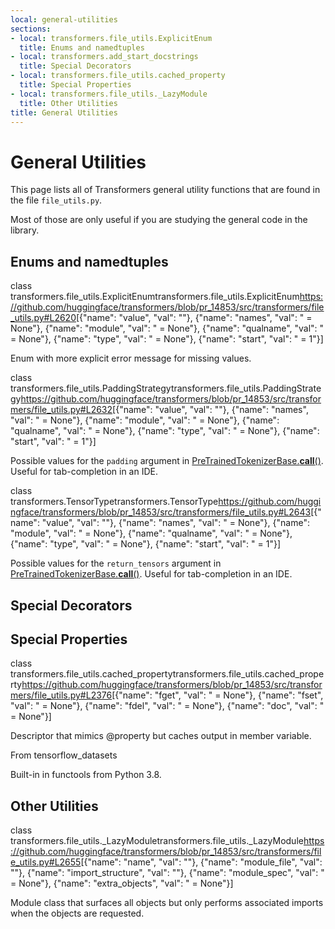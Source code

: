 ```yaml
---
local: general-utilities
sections:
- local: transformers.file_utils.ExplicitEnum
  title: Enums and namedtuples
- local: transformers.add_start_docstrings
  title: Special Decorators
- local: transformers.file_utils.cached_property
  title: Special Properties
- local: transformers.file_utils._LazyModule
  title: Other Utilities
title: General Utilities
---
```

<script>
</script>
<!--Copyright 2021 The HuggingFace Team. All rights reserved.

Licensed under the Apache License, Version 2.0 (the "License"); you may not use this file except in compliance with
the License. You may obtain a copy of the License at

http://www.apache.org/licenses/LICENSE-2.0

Unless required by applicable law or agreed to in writing, software distributed under the License is distributed on
an "AS IS" BASIS, WITHOUT WARRANTIES OR CONDITIONS OF ANY KIND, either express or implied. See the License for the
specific language governing permissions and limitations under the License.
-->

<h1 id="general-utilities">General Utilities</h1>

This page lists all of Transformers general utility functions that are found in the file `file_utils.py`.

Most of those are only useful if you are studying the general code in the library.


<h2 id="transformers.file_utils.ExplicitEnum">Enums and namedtuples</h2>

<div class="docstring">

<docstring><name>class transformers.file\_utils.ExplicitEnum</name><anchor>transformers.file_utils.ExplicitEnum</anchor><source>https://github.com/huggingface/transformers/blob/pr_14853/src/transformers/file_utils.py#L2620</source><parameters>[{"name": "value", "val": ""}, {"name": "names", "val": " = None"}, {"name": "module", "val": " = None"}, {"name": "qualname", "val": " = None"}, {"name": "type", "val": " = None"}, {"name": "start", "val": " = 1"}]</parameters></docstring>

Enum with more explicit error message for missing values.


</div>

<div class="docstring">

<docstring><name>class transformers.file\_utils.PaddingStrategy</name><anchor>transformers.file_utils.PaddingStrategy</anchor><source>https://github.com/huggingface/transformers/blob/pr_14853/src/transformers/file_utils.py#L2632</source><parameters>[{"name": "value", "val": ""}, {"name": "names", "val": " = None"}, {"name": "module", "val": " = None"}, {"name": "qualname", "val": " = None"}, {"name": "type", "val": " = None"}, {"name": "start", "val": " = 1"}]</parameters></docstring>

Possible values for the `padding` argument in [PreTrainedTokenizerBase.__call__()](/docs/transformers/pr_14853/en/internal/tokenization_utils#transformers.PreTrainedTokenizerBase.__call__). Useful for tab-completion in an
IDE.


</div>

<div class="docstring">

<docstring><name>class transformers.TensorType</name><anchor>transformers.TensorType</anchor><source>https://github.com/huggingface/transformers/blob/pr_14853/src/transformers/file_utils.py#L2643</source><parameters>[{"name": "value", "val": ""}, {"name": "names", "val": " = None"}, {"name": "module", "val": " = None"}, {"name": "qualname", "val": " = None"}, {"name": "type", "val": " = None"}, {"name": "start", "val": " = 1"}]</parameters></docstring>

Possible values for the `return_tensors` argument in [PreTrainedTokenizerBase.__call__()](/docs/transformers/pr_14853/en/internal/tokenization_utils#transformers.PreTrainedTokenizerBase.__call__). Useful for
tab-completion in an IDE.


</div>

<h2 id="transformers.add_start_docstrings">Special Decorators</h2>

<div class="docstring">
</div>

<div class="docstring">
</div>

<div class="docstring">
</div>

<div class="docstring">
</div>

<div class="docstring">
</div>

<h2 id="transformers.file_utils.cached_property">Special Properties</h2>

<div class="docstring">

<docstring><name>class transformers.file\_utils.cached\_property</name><anchor>transformers.file_utils.cached_property</anchor><source>https://github.com/huggingface/transformers/blob/pr_14853/src/transformers/file_utils.py#L2376</source><parameters>[{"name": "fget", "val": " = None"}, {"name": "fset", "val": " = None"}, {"name": "fdel", "val": " = None"}, {"name": "doc", "val": " = None"}]</parameters></docstring>

Descriptor that mimics @property but caches output in member variable.

From tensorflow_datasets

Built-in in functools from Python 3.8.


</div>

<h2 id="transformers.file_utils._LazyModule">Other Utilities</h2>

<div class="docstring">

<docstring><name>class transformers.file\_utils.\_LazyModule</name><anchor>transformers.file_utils._LazyModule</anchor><source>https://github.com/huggingface/transformers/blob/pr_14853/src/transformers/file_utils.py#L2655</source><parameters>[{"name": "name", "val": ""}, {"name": "module_file", "val": ""}, {"name": "import_structure", "val": ""}, {"name": "module_spec", "val": " = None"}, {"name": "extra_objects", "val": " = None"}]</parameters></docstring>

Module class that surfaces all objects but only performs associated imports when the objects are requested.


</div>
